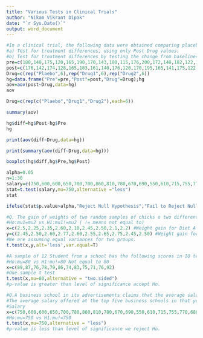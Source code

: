 ---
title: "Various Tests in Clinical Trials"
author: "Nikam Vikrant Dipak"
date: "`r Sys.Date()`"
output: word_document
---

```{r}
#In a clinical trial, the following data were obtained comparing placebo and two drugs.
#a) Test for treatment differences, using only Post Drug values.
#b) Test for treatment differences by testing the change from baseline(Pre Drug)
pre=c(180,140,175,120,165,190,170,143,180,115,176,200,172,140,182,122,171,192) #Blood Pressure before applying treatment
post=c(176,142,174,128,165,183,161,140,176,120,170,195,165,141,175,122,166,185) #Blood pressure after applying treatment
Drug=c(rep("Plaebo",6),rep("Drug1",6),rep("Drug2",6))
hg=data.frame("Pre"=pre,"Post"=post,"Drug"=Drug);hg
aov=aov(post~Drug,data=hg)
aov
```
```{r}
Drug=c(rep(c("Plaebo","Drug1","Drug2"),each=6))
```

```{r}
summary(aov)
```
```{r}
hg$diff=hg$Post-hg$Pre
hg
```

```{r}
print(aov(diff~Drug,data=hg))
```
```{r}
print(summary(aov(diff~Drug,data=hg)))
```
```{r}
boxplot(hg$diff,hg$Pre,hg$Post)
```
```{r}
alpha=0.05
n=1:30
salary=c(750,600,600,650,700,700,860,810,780,670,690,550,610,715,755,770,680,670,740,760,775,845,870,640,690,715,630,685,780,635)
stat=t.test(salary,mu=750,alternative ="less")
stat
```
```{r}
ifelse(stat$p.value>alpha,"Reject Null Hypothesis","Fail to Reject Null Hypothesis")
```

```{r}
#Q. The gain of weights of two random samples of chicks o two different diets A and B are given below. Examine whether the difference in mean increases in weight is significant or not.
#Ho:mu1=mu2 vs H1:mu1!=mu2 ( != means not equal to) 
x=c(2.5,2.25,2.35,2.60,2.10,2.45,2.50,2.1,2.2) #Weight gain for Diet A
y=c(2.45,2.50,2.60,2.77,2.60,2.55,2.65,2.75,2.45,2.50) #Weight gain for Diet B
#We are assuming equal variances for two groups.
t.test(x,y,alt='less',var.equal=T)
```




```{r}
#A sample of 12 Student from a school has the following scores in IQ test. 89,87,76,78,79,86,74,83,75,71,76,92. Do this data support the mean IQ marks of the school students is 80. Test at 5% level.
#Ho:mu=80 vs H1:mu!=80 Not equal to 80
x=c(89,87,76,78,79,86,74,83,75,71,76,92)
#One sample t test
t.test(x,mu=80,alternative = "two.sided")
#p-value is greater than level of significance accept Ho.

```

```{r}
#Q.A business school in its advertisements claims that the average salary of its graduates in a particular lean year is at par with the average salaries offered at the top five business schools. A sample of 30 graduates, from the business school whose claim was to be verified, was taken at random.Their salaries are given.
#The average salary offered at the top five business schools in that year was given as Rs. 750,000. Assess the validity of the claim made by the business school in its advertisement.
#Salary
x=c(750,600,600,650,700,780,860,810,780,670,690,550,610,715,755,770,680,670,740,760,775,845,870,640,690,715,630,685,780,635);
#Ho:mu=750 vs H1:mu!=750
t.test(x,mu=750,alternative = "less")
#p-value is less than level of significance we reject Ho.
```






